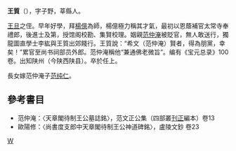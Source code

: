 '''王質'''（{{bd|1001年||1045年|}}），字子野，莘縣人。

[[王旦|王旦]]之侄。早年好學，拜[[楊億|楊億]]為師，楊億極力稱其才氣，最初以恩蔭補官太常寺奉禮郎，後進士及第，授馆阁校勘、集賢校理。姻親[[范仲淹|范仲淹]]被貶官，無人敢送行，獨龍圖直學士李紘與王質出郊餞行。王質說：“希文（范仲淹）賢者，得為朋黨，幸矣！”累官至尚书祠部员外郎。范仲淹稱他“兼通佛老微旨”。编有《宝元总录》100卷。出知陕州（今陕西陕县）。卒於任上。

長女嫁范仲淹子[[范纯仁|范纯仁]]。

==參考書目==
* 范仲淹：〈天章閣待制王公墓誌銘〉，范文正公集（四部叢[[刊正|刊正]]編本）卷13
* 歐陽修：〈尚書度支郎中天章閣待制王公神道碑銘〉，盧陵文鈔 卷23

[[Category:宋朝政治人物|W]]